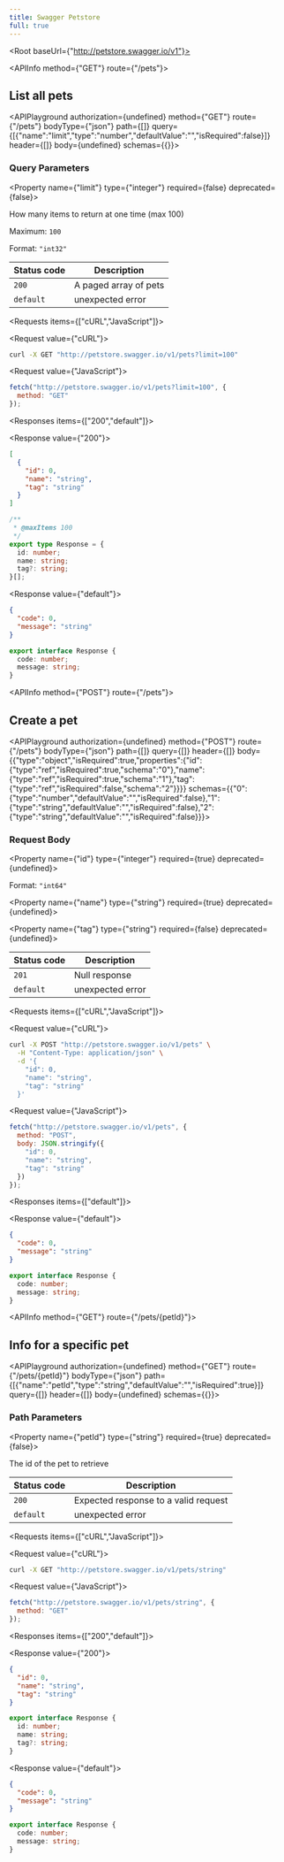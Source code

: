 ```yaml
---
title: Swagger Petstore
full: true
---
```



<Root baseUrl={"http://petstore.swagger.io/v1"}>

<API>

<APIInfo method={"GET"} route={"/pets"}>

## List all pets

<APIPlayground authorization={undefined} method={"GET"} route={"/pets"} bodyType={"json"} path={[]} query={[{"name":"limit","type":"number","defaultValue":"","isRequired":false}]} header={[]} body={undefined} schemas={{}}>

</APIPlayground>

### Query Parameters

<Property name={"limit"} type={"integer"} required={false} deprecated={false}>

How many items to return at one time (max 100)

<span>Maximum: `100`</span>

<span>Format: `"int32"`</span>

</Property>

| Status code | Description |
| ----------- | ----------- |
| `200` | A paged array of pets |
| `default` | unexpected error |

</APIInfo>

<APIExample>

<Requests items={["cURL","JavaScript"]}>

<Request value={"cURL"}>

```bash
curl -X GET "http://petstore.swagger.io/v1/pets?limit=100"
```

</Request>

<Request value={"JavaScript"}>

```js
fetch("http://petstore.swagger.io/v1/pets?limit=100", {
  method: "GET"
});
```

</Request>

</Requests>

<Responses items={["200","default"]}>

<Response value={"200"}>

<ResponseTypes>

<ExampleResponse>

```json
[
  {
    "id": 0,
    "name": "string",
    "tag": "string"
  }
]
```

</ExampleResponse>

<TypeScriptResponse>

```ts
/**
 * @maxItems 100
 */
export type Response = {
  id: number;
  name: string;
  tag?: string;
}[];
```

</TypeScriptResponse>

</ResponseTypes>

</Response>

<Response value={"default"}>

<ResponseTypes>

<ExampleResponse>

```json
{
  "code": 0,
  "message": "string"
}
```

</ExampleResponse>

<TypeScriptResponse>

```ts
export interface Response {
  code: number;
  message: string;
}
```

</TypeScriptResponse>

</ResponseTypes>

</Response>

</Responses>

</APIExample>

</API>

<API>

<APIInfo method={"POST"} route={"/pets"}>

## Create a pet

<APIPlayground authorization={undefined} method={"POST"} route={"/pets"} bodyType={"json"} path={[]} query={[]} header={[]} body={{"type":"object","isRequired":true,"properties":{"id":{"type":"ref","isRequired":true,"schema":"0"},"name":{"type":"ref","isRequired":true,"schema":"1"},"tag":{"type":"ref","isRequired":false,"schema":"2"}}}} schemas={{"0":{"type":"number","defaultValue":"","isRequired":false},"1":{"type":"string","defaultValue":"","isRequired":false},"2":{"type":"string","defaultValue":"","isRequired":false}}}>

</APIPlayground>

### Request Body

<Property name={"id"} type={"integer"} required={true} deprecated={undefined}>

<span>Format: `"int64"`</span>

</Property>

<Property name={"name"} type={"string"} required={true} deprecated={undefined}>

</Property>

<Property name={"tag"} type={"string"} required={false} deprecated={undefined}>

</Property>

| Status code | Description |
| ----------- | ----------- |
| `201` | Null response |
| `default` | unexpected error |

</APIInfo>

<APIExample>

<Requests items={["cURL","JavaScript"]}>

<Request value={"cURL"}>

```bash
curl -X POST "http://petstore.swagger.io/v1/pets" \
  -H "Content-Type: application/json" \
  -d '{
    "id": 0,
    "name": "string",
    "tag": "string"
  }'
```

</Request>

<Request value={"JavaScript"}>

```js
fetch("http://petstore.swagger.io/v1/pets", {
  method: "POST",
  body: JSON.stringify({
    "id": 0,
    "name": "string",
    "tag": "string"
  })
});
```

</Request>

</Requests>

<Responses items={["default"]}>

<Response value={"default"}>

<ResponseTypes>

<ExampleResponse>

```json
{
  "code": 0,
  "message": "string"
}
```

</ExampleResponse>

<TypeScriptResponse>

```ts
export interface Response {
  code: number;
  message: string;
}
```

</TypeScriptResponse>

</ResponseTypes>

</Response>

</Responses>

</APIExample>

</API>

<API>

<APIInfo method={"GET"} route={"/pets/{petId}"}>

## Info for a specific pet

<APIPlayground authorization={undefined} method={"GET"} route={"/pets/{petId}"} bodyType={"json"} path={[{"name":"petId","type":"string","defaultValue":"","isRequired":true}]} query={[]} header={[]} body={undefined} schemas={{}}>

</APIPlayground>

### Path Parameters

<Property name={"petId"} type={"string"} required={true} deprecated={false}>

The id of the pet to retrieve

</Property>

| Status code | Description |
| ----------- | ----------- |
| `200` | Expected response to a valid request |
| `default` | unexpected error |

</APIInfo>

<APIExample>

<Requests items={["cURL","JavaScript"]}>

<Request value={"cURL"}>

```bash
curl -X GET "http://petstore.swagger.io/v1/pets/string"
```

</Request>

<Request value={"JavaScript"}>

```js
fetch("http://petstore.swagger.io/v1/pets/string", {
  method: "GET"
});
```

</Request>

</Requests>

<Responses items={["200","default"]}>

<Response value={"200"}>

<ResponseTypes>

<ExampleResponse>

```json
{
  "id": 0,
  "name": "string",
  "tag": "string"
}
```

</ExampleResponse>

<TypeScriptResponse>

```ts
export interface Response {
  id: number;
  name: string;
  tag?: string;
}
```

</TypeScriptResponse>

</ResponseTypes>

</Response>

<Response value={"default"}>

<ResponseTypes>

<ExampleResponse>

```json
{
  "code": 0,
  "message": "string"
}
```

</ExampleResponse>

<TypeScriptResponse>

```ts
export interface Response {
  code: number;
  message: string;
}
```

</TypeScriptResponse>

</ResponseTypes>

</Response>

</Responses>

</APIExample>

</API>

</Root>